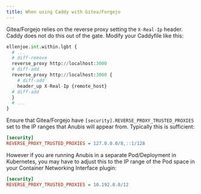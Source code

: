 ```yaml
---
title: When using Caddy with Gitea/Forgejo
---
```


Gitea/Forgejo relies on the reverse proxy setting the `X-Real-Ip` header. Caddy does not do this out of the gate. Modify your Caddyfile like this:

```python
ellenjoe.int.within.lgbt {
  # ...
  # diff-remove
  reverse_proxy http://localhost:3000
  # diff-add
  reverse_proxy http://localhost:3000 {
    # diff-add
    header_up X-Real-Ip {remote_host}
  # diff-add
  }
  # ...
}
```

Ensure that Gitea/Forgejo have `[security].REVERSE_PROXY_TRUSTED_PROXIES` set to the IP ranges that Anubis will appear from. Typically this is sufficient:

```ini
[security]
REVERSE_PROXY_TRUSTED_PROXIES = 127.0.0.0/8,::1/128
```

However if you are running Anubis in a separate Pod/Deployment in Kubernetes, you may have to adjust this to the IP range of the Pod space in your Container Networking Interface plugin:

```ini
[security]
REVERSE_PROXY_TRUSTED_PROXIES = 10.192.0.0/12
```

